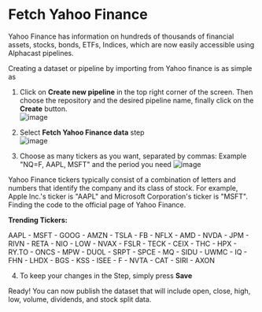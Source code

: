 # Fetch Yahoo Finance 

Yahoo Finance has information on hundreds of thousands of financial assets, stocks, bonds, ETFs, Indices, which are now easily accessible using Alphacast pipelines.

Creating a dataset or pipeline by importing from Yahoo finance is as simple as

1. Click on **Create new pipeline** in the top right corner of the screen. Then choose the repository and the desired pipeline name, finally click on the **Create** button.                                                                                                                  
![image](https://user-images.githubusercontent.com/90727312/222240430-55a3b546-1ce5-46fa-9ec1-71c1367d9fb5.png)

2. Select **Fetch Yahoo Finance data** step                                                                    
![image](https://user-images.githubusercontent.com/90727312/222240652-c85fc3e0-e30b-411c-bd84-8f569e2aea13.png)


3. Choose as many tickers as you want, separated by commas: Example "NQ=F, AAPL, MSFT" and the period you need
![image](https://user-images.githubusercontent.com/90727312/222242449-227a29b6-51b7-4829-ac24-1dd59a17a5b6.png)

Yahoo Finance tickers typically consist of a combination of letters and numbers that identify the company and its class of stock. For example, Apple Inc.'s ticker is "AAPL" and Microsoft Corporation's ticker is "MSFT". Finding the code to the official page of Yahoo Finance.

**Trending Tickers:**

AAPL - MSFT - GOOG - AMZN - TSLA - FB - NFLX - AMD - NVDA - JPM - RIVN - RETA - NIO - LOW - NVAX - FSLR - TECK - CEIX - THC - HPX - RY.TO - ONCS - MPW - DUOL - SRPT - SPCE - MQ - SIDU - UWMC - IQ - FHN - LHDX - BGS - KSS - ISEE - F - NVTA - CAT - SIRI - AXON 

4. To keep your changes in the Step, simply press **Save**

Ready! You can now publish the dataset that will include open, close, high, low, volume, dividends, and stock split data.


